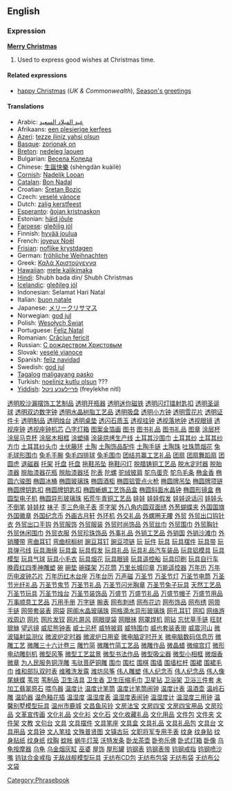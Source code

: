 ==English==
===Expression===
'''[[Merry Christmas]]'''<!-- capitalisation looks wrong -->

# Used to express good wishes at Christmas time.

====Related expressions====
*[[happy Christmas]] (''UK & Commonwealth''), [[Season's greetings]]

====Translations====
*Arabic: [[عيد الميلاد السعيد ]]
*Afrikaans: [[een plesierige kerfees]]
*[[Azeri]]: [[tezze iliniz yahsi olsun]]
*[[Basque]]: [[zorionak on]]
*[[Breton]]: [[nedeleg laouen]]
*Bulgarian: [[Весела Коледа]]
*Chinese: [[生誕快樂]] (shèngdàn kuàilè)
*[[Cornish]]: [[Nadelik Looan]]
*[[Catalan]]: [[Bon Nadal]]
*Croatian: [[Sretan Bozic]]
*Czech: [[veselé vánoce]]
*Dutch: [[zalig kerstfeest]]
*[[Esperanto]]: [[ĝojan kristnaskon]]
*Estonian: [[häid jõule]]
*[[Faroese]]: [[gleðilig jól]]
*Finnish: [[hyvää joulua]]
*French: [[joyeux Noël]]
*[[Frisian]]: [[noflike krystdagen]]
*German: [[fröhliche Weihnachten]]
*Greek: [[Καλά Χριστούγεννα]]
*[[Hawaiian]]: [[mele kalikimaka]]
*[[Hindi]]: Shubh bada din/ Shubh Christmas
*[[Icelandic]]: [[gleðileg jól]]
*Indonesian: Selamat Hari Natal
*Italian: [[buon natale]]
*Japanese: [[メリークリサマス]]
*Norwegian: [[god jul]]
*Polish: [[Wesołych Świąt]]
*Portuguese: [[Feliz Natal]]
*Romanian: [[Crăciun fericit]]
*Russian: [[С рождеством Христовым]] 
*Slovak: [[veselé vianoce]]
*Spanish: [[feliz navidad]]
*Swedish: [[god jul]]
*[[Tagalog]] [[maligayang pasko]]
*Turkish: [[noeliniz kutlu olsun]] ???
*[[Yiddish]]: [[פֿרײלעכע ניטל]] (freylekhe nitl)

[[Category:Phrasebook]]
[http:/www.88558888.com/lipin039/001.htm 透明胶沙漏摆饰工艺制品]
[http:/www.88558888.com/lipin039/002.htm 透明开瓶器]
[http:/www.88558888.com/lipin039/003.htm 透明迷你磁铁]
[http:/www.88558888.com/lipin039/004.htm 透明闪灯镭射匙扣]
[http:/www.88558888.com/lipin039/005.htm 透明圣诞球]
[http:/www.88558888.com/lipin039/006.htm 透明双边数字钟]
[http:/www.88558888.com/lipin039/007.htm 透明水晶树脂工艺品]
[http:/www.88558888.com/lipin039/008.htm 透明吸盘]
[http:/www.88558888.com/lipin039/009.htm 透明小方钟]
[http:/www.88558888.com/lipin039/010.htm 透明雪花片]
[http:/www.88558888.com/lipin039/011.htm 透明证件卡]
[http:/www.88558888.com/lipin039/012.htm 透明制品]
[http:/www.88558888.com/lipin039/013.htm 透明烛台]
[http:/www.88558888.com/lipin039/014.htm 透明桌垫]
[http:/www.88558888.com/lipin039/015.htm 透闪石质玉]
[http:/www.88558888.com/lipin039/016.htm 透视挂钟]
[http:/www.88558888.com/lipin039/017.htm 透视落地钟]
[http:/www.88558888.com/lipin039/018.htm 透视眼镜]
[http:/www.88558888.com/lipin039/019.htm 透视座钟]
[http:/www.88558888.com/lipin039/020.htm 透视座钟机芯]
[http:/www.88558888.com/lipin039/021.htm 凸字灯箱]
[http:/www.88558888.com/lipin039/022.htm 图案金箔画]
[http:/www.88558888.com/lipin039/023.htm 图书]
[http:/www.88558888.com/lipin039/024.htm 图书礼品]
[http:/www.88558888.com/lipin039/025.htm 图书礼品]
[http:/www.88558888.com/lipin039/026.htm 图章]
[http:/www.88558888.com/lipin039/027.htm 涂层杯]
[http:/www.88558888.com/lipin039/028.htm 涂层马克杯]
[http:/www.88558888.com/lipin039/029.htm 涂层木相框]
[http:/www.88558888.com/lipin039/030.htm 涂塑绳]
[http:/www.88558888.com/lipin039/031.htm 涂装烘烤生产线]
[http:/www.88558888.com/lipin039/032.htm 土耳其沙围巾]
[http:/www.88558888.com/lipin039/033.htm 土耳其纱]
[http:/www.88558888.com/lipin039/034.htm 土耳其纱方巾]
[http:/www.88558888.com/lipin039/035.htm 土耳其纱头巾]
[http:/www.88558888.com/lipin039/036.htm 土伏藤环]
[http:/www.88558888.com/lipin039/037.htm 土陶]
[http:/www.88558888.com/lipin039/038.htm 土陶饰品配件]
[http:/www.88558888.com/lipin039/039.htm 土陶手链]
[http:/www.88558888.com/lipin039/040.htm 土陶珠]
[http:/www.88558888.com/lipin039/041.htm 吐珠筒烟花]
[http:/www.88558888.com/lipin039/042.htm 兔毛球形围巾]
[http:/www.88558888.com/lipin039/043.htm 兔毛手腕]
[http:/www.88558888.com/lipin039/044.htm 兔毛四排球]
[http:/www.88558888.com/lipin039/045.htm 兔毛围巾]
[http:/www.88558888.com/lipin039/046.htm 团结共赢工艺礼品]
[http:/www.88558888.com/lipin039/047.htm 团扇]
[http:/www.88558888.com/lipin039/048.htm 团扇舞蹈扇]
[http:/www.88558888.com/lipin039/049.htm 团圆虎]
[http:/www.88558888.com/lipin039/050.htm 退磁器]
[http:/www.88558888.com/lipin039/051.htm 托架]
[http:/www.88558888.com/lipin039/052.htm 托盘]
[http:/www.88558888.com/lipin039/053.htm 托盘]
[http:/www.88558888.com/lipin039/054.htm 拖鞋吊坠]
[http:/www.88558888.com/lipin039/055.htm 拖鞋闪灯]
[http:/www.88558888.com/lipin039/056.htm 脱腊铸铜工艺品]
[http:/www.88558888.com/lipin039/057.htm 脱水定时器]
[http:/www.88558888.com/lipin039/058.htm 脱胎漆器]
[http:/www.88558888.com/lipin039/059.htm 脱胎漆器花瓶]
[http:/www.88558888.com/lipin039/060.htm 脱胎漆器坯]
[http:/www.88558888.com/lipin039/061.htm 陀表]
[http:/www.88558888.com/lipin039/062.htm 陀螺]
[http:/www.88558888.com/lipin039/063.htm 驼绒披肩]
[http:/www.88558888.com/lipin039/064.htm 鸵鸟蛋壳]
[http:/www.88558888.com/lipin039/065.htm 鸵鸟毛条]
[http:/www.88558888.com/lipin039/066.htm 椭金香]
[http:/www.88558888.com/lipin039/067.htm 椭圆六骏图]
[http:/www.88558888.com/lipin039/068.htm 椭圆冰桶]
[http:/www.88558888.com/lipin039/069.htm 椭圆玻璃珠]
[http:/www.88558888.com/lipin039/070.htm 椭圆酒柜]
[http:/www.88558888.com/lipin039/071.htm 椭圆铝管点火枪]
[http:/www.88558888.com/lipin039/072.htm 椭圆牌吊坠]
[http:/www.88558888.com/lipin039/073.htm 椭圆牌项链]
[http:/www.88558888.com/lipin039/074.htm 椭圆牌钥匙扣]
[http:/www.88558888.com/lipin039/075.htm 椭圆牌钥匙扣]
[http:/www.88558888.com/lipin039/076.htm 椭圆蜥蜴工艺饰品盒]
[http:/www.88558888.com/lipin039/077.htm 椭圆斜面水晶钟]
[http:/www.88558888.com/lipin039/078.htm 椭圆形镜盒]
[http:/www.88558888.com/lipin039/079.htm 椭圆型电子机]
[http:/www.88558888.com/lipin039/080.htm 椭圆异形玻璃珠]
[http:/www.88558888.com/lipin039/081.htm 拓荒牛青铜工艺品]
[http:/www.88558888.com/lipin039/082.htm 娃娃]
[http:/www.88558888.com/lipin039/083.htm 娃娃假发]
[http:/www.88558888.com/lipin039/084.htm 娃娃说话闪]
[http:/www.88558888.com/lipin039/085.htm 娃娃头不倒笔]
[http:/www.88558888.com/lipin039/086.htm 娃娃枕]
[http:/www.88558888.com/lipin039/087.htm 袜子]
[http:/www.88558888.com/lipin039/088.htm 歪三色电子表]
[http:/www.88558888.com/lipin039/089.htm 歪字架]
[http:/www.88558888.com/lipin039/090.htm 外八角内圆双面绣]
[http:/www.88558888.com/lipin039/091.htm 外葱蝴蝶夹]
[http:/www.88558888.com/lipin039/092.htm 外国国旗]
[http:/www.88558888.com/lipin039/093.htm 外国徽章]
[http:/www.88558888.com/lipin039/094.htm 外国纪念币]
[http:/www.88558888.com/lipin039/095.htm 外画古月轩]
[http:/www.88558888.com/lipin039/096.htm 外环机]
[http:/www.88558888.com/lipin039/097.htm 外交礼品]
[http:/www.88558888.com/lipin039/098.htm 外螺圈无腰]
[http:/www.88558888.com/lipin039/099.htm 外贸]
[http:/www.88558888.com/lipin039/100.htm 外贸出口钩针衣]
[http:/www.88558888.com/lipin039/101.htm 外贸出口手钩]
[http:/www.88558888.com/lipin039/102.htm 外贸服饰]
[http:/www.88558888.com/lipin039/103.htm 外贸服装]
[http:/www.88558888.com/lipin039/104.htm 外贸时尚饰品]
[http:/www.88558888.com/lipin039/105.htm 外贸丝巾]
[http:/www.88558888.com/lipin039/106.htm 外贸围巾]
[http:/www.88558888.com/lipin039/107.htm 外贸胸针]
[http:/www.88558888.com/lipin039/108.htm 外贸休闲围巾]
[http:/www.88558888.com/lipin039/109.htm 外贸衣服]
[http:/www.88558888.com/lipin039/110.htm 外贸珍珠饰品]
[http:/www.88558888.com/lipin039/111.htm 外事礼品]
[http:/www.88558888.com/lipin039/112.htm 外销工艺品]
[http:/www.88558888.com/lipin039/113.htm 外销国]
[http:/www.88558888.com/lipin039/114.htm 外销沙滩巾]
[http:/www.88558888.com/lipin039/115.htm 外销腰带]
[http:/www.88558888.com/lipin039/116.htm 弯曲耳钉]
[http:/www.88558888.com/lipin039/117.htm 弯曲棕榈树]
[http:/www.88558888.com/lipin039/118.htm 豌豆耳钉]
[http:/www.88558888.com/lipin039/119.htm 豌豆项链]
[http:/www.88558888.com/lipin039/120.htm 玩]
[http:/www.88558888.com/lipin039/121.htm 玩件]
[http:/www.88558888.com/lipin039/122.htm 玩具]
[http:/www.88558888.com/lipin039/123.htm 玩具摆件]
[http:/www.88558888.com/lipin039/124.htm 玩具带]
[http:/www.88558888.com/lipin039/125.htm 玩具弹弓线]
[http:/www.88558888.com/lipin039/126.htm 玩具海绵]
[http:/www.88558888.com/lipin039/127.htm 玩具盒]
[http:/www.88558888.com/lipin039/128.htm 玩具假发]
[http:/www.88558888.com/lipin039/129.htm 玩具礼品]
[http:/www.88558888.com/lipin039/130.htm 玩具礼品汽车装品]
[http:/www.88558888.com/lipin039/131.htm 玩具铝模具]
[http:/www.88558888.com/lipin039/132.htm 玩具模型]
[http:/www.88558888.com/lipin039/133.htm 玩具气球]
[http:/www.88558888.com/lipin039/134.htm 玩具小毛衣]
[http:/www.88558888.com/lipin039/135.htm 玩具烟花]
[http:/www.88558888.com/lipin039/136.htm 玩具眼镜]
[http:/www.88558888.com/lipin039/137.htm 玩具遥控船]
[http:/www.88558888.com/lipin039/138.htm 玩具印刷]
[http:/www.88558888.com/lipin039/139.htm 玩具自行车]
[http:/www.88558888.com/lipin039/140.htm 晚霞红四季神雕塑]
[http:/www.88558888.com/lipin039/141.htm 碗]
[http:/www.88558888.com/lipin039/142.htm 碗垫]
[http:/www.88558888.com/lipin039/143.htm 碗碟架]
[http:/www.88558888.com/lipin039/144.htm 万花筒]
[http:/www.88558888.com/lipin039/145.htm 万里长城印章]
[http:/www.88558888.com/lipin039/146.htm 万能遥控器]
[http:/www.88558888.com/lipin039/147.htm 万年历]
[http:/www.88558888.com/lipin039/148.htm 万年历电波钟芯片]
[http:/www.88558888.com/lipin039/149.htm 万年历红木台座]
[http:/www.88558888.com/lipin039/150.htm 万年台历]
[http:/www.88558888.com/lipin039/151.htm 万声磁]
[http:/www.88558888.com/lipin039/152.htm 万圣节]
[http:/www.88558888.com/lipin039/153.htm 万圣节灯]
[http:/www.88558888.com/lipin039/154.htm 万圣节电筒]
[http:/www.88558888.com/lipin039/155.htm 万圣节光纤礼品]
[http:/www.88558888.com/lipin039/156.htm 万圣节鬼节]
[http:/www.88558888.com/lipin039/157.htm 万圣节礼品]
[http:/www.88558888.com/lipin039/158.htm 万圣节闪光胸章]
[http:/www.88558888.com/lipin039/159.htm 万圣节兔子玩具]
[http:/www.88558888.com/lipin039/160.htm 天然工艺品]
[http:/www.88558888.com/lipin039/161.htm 万圣节玩具]
[http:/www.88558888.com/lipin039/162.htm 万圣节烛台]
[http:/www.88558888.com/lipin039/163.htm 万圣节装饰品]
[http:/www.88558888.com/lipin039/164.htm 万盛节]
[http:/www.88558888.com/lipin039/165.htm 万盛节礼品]
[http:/www.88558888.com/lipin039/166.htm 万盛节帽子]
[http:/www.88558888.com/lipin039/167.htm 万盛节用品]
[http:/www.88558888.com/lipin039/168.htm 万事顺意工艺品]
[http:/www.88558888.com/lipin039/169.htm 万用手册]
[http:/www.88558888.com/lipin039/170.htm 万字链]
[http:/www.88558888.com/lipin039/171.htm 腕表]
[http:/www.88558888.com/lipin039/172.htm 网布刺绣]
[http:/www.88558888.com/lipin039/173.htm 网布花边]
[http:/www.88558888.com/lipin039/174.htm 网布饰品]
[http:/www.88558888.com/lipin039/175.htm 网布绣]
[http:/www.88558888.com/lipin039/176.htm 网带手链]
[http:/www.88558888.com/lipin039/177.htm 网带套装表]
[http:/www.88558888.com/lipin039/178.htm 网袋]
[http:/www.88558888.com/lipin039/179.htm 网阁水晶玻璃珠]
[http:/www.88558888.com/lipin039/180.htm 网格滴水异形玻璃珠]
[http:/www.88558888.com/lipin039/181.htm 网孔耳钉]
[http:/www.88558888.com/lipin039/182.htm 网扣]
[http:/www.88558888.com/lipin039/183.htm 网络游戏周边]
[http:/www.88558888.com/lipin039/184.htm 网片]
[http:/www.88558888.com/lipin039/185.htm 网片发钗]
[http:/www.88558888.com/lipin039/186.htm 网片屏风]
[http:/www.88558888.com/lipin039/187.htm 网眼提袋]
[http:/www.88558888.com/lipin039/188.htm 网眼袜]
[http:/www.88558888.com/lipin039/189.htm 网罩焊机]
[http:/www.88558888.com/lipin039/190.htm 网钻]
[http:/www.88558888.com/lipin039/191.htm 忘忧草手链]
[http:/www.88558888.com/lipin039/192.htm 旺财貔貅]
[http:/www.88558888.com/lipin039/193.htm 望远镜]
[http:/www.88558888.com/lipin039/194.htm 威尼熊钟表]
[http:/www.88558888.com/lipin039/195.htm 威士忌杯]
[http:/www.88558888.com/lipin039/196.htm 威特披肩]
[http:/www.88558888.com/lipin039/197.htm 威特围巾]
[http:/www.88558888.com/lipin039/198.htm 威也套装表带]
[http:/www.88558888.com/lipin039/199.htm 威震河山]
[http:/www.88558888.com/lipin039/200.htm 微波辐射监测仪]
[http:/www.88558888.com/lipin039/201.htm 微波炉定时器]
[http:/www.88558888.com/lipin039/202.htm 微波炉日用瓷]
[http:/www.88558888.com/lipin039/203.htm 微电脑定时开关]
[http:/www.88558888.com/lipin039/204.htm 微电脑数码信息历]
[http:/www.88558888.com/lipin039/205.htm 微雕工艺]
[http:/www.88558888.com/lipin039/206.htm 微雕三十六计卷三]
[http:/www.88558888.com/lipin039/207.htm 雕竹简]
[http:/www.88558888.com/lipin039/208.htm 微雕竹简工艺品]
[http:/www.88558888.com/lipin039/209.htm 微雕作品]
[http:/www.88558888.com/lipin039/210.htm 微晶蜡]
[http:/www.88558888.com/lipin039/211.htm 微缩宫灯]
[http:/www.88558888.com/lipin039/212.htm 微形电动雕刻机]
[http:/www.88558888.com/lipin039/213.htm 微型风筝]
[http:/www.88558888.com/lipin039/214.htm 微型工艺盆景]
[http:/www.88558888.com/lipin039/215.htm 微型书法作品]
[http:/www.88558888.com/lipin039/216.htm 微型吸尘器]
[http:/www.88558888.com/lipin039/217.htm 微型小相框]
[http:/www.88558888.com/lipin039/218.htm 微烟香]
[http:/www.88558888.com/lipin039/219.htm 微章]
[http:/www.88558888.com/lipin039/220.htm 为人民服务铜浮雕]
[http:/www.88558888.com/lipin039/221.htm 韦驮菩萨铜雕]
[http:/www.88558888.com/lipin039/222.htm 围巾]
[http:/www.88558888.com/lipin039/223.htm 围栏]
[http:/www.88558888.com/lipin039/224.htm 围棋]
[http:/www.88558888.com/lipin039/225.htm 围墙]
[http:/www.88558888.com/lipin039/226.htm 围墙栏杆]
[http:/www.88558888.com/lipin039/227.htm 围裙]
[http:/www.88558888.com/lipin039/228.htm 围裙毛巾]
[http:/www.88558888.com/lipin039/229.htm 维和部队双时表]
[http:/www.88558888.com/lipin039/230.htm 维雅洗发露]
[http:/www.88558888.com/lipin039/231.htm 潍坊风筝]
[http:/www.88558888.com/lipin039/232.htm 伟人雕塑]
[http:/www.88558888.com/lipin039/233.htm 伟人纪念币]
[http:/www.88558888.com/lipin039/234.htm 伟人纪念品]
[http:/www.88558888.com/lipin039/235.htm 伟人像]
[http:/www.88558888.com/lipin039/236.htm 尾蛱蝶]
[http:/www.88558888.com/lipin039/237.htm 苇帘]
[http:/www.88558888.com/lipin039/238.htm 苇制品]
[http:/www.88558888.com/lipin039/239.htm 卫生洁具]
[http:/www.88558888.com/lipin039/240.htm 卫生香]
[http:/www.88558888.com/lipin039/241.htm 卫生压缩毛巾]
[http:/www.88558888.com/lipin039/242.htm 卫星钻]
[http:/www.88558888.com/lipin039/243.htm 卫浴架]
[http:/www.88558888.com/lipin039/244.htm 卫浴三件套]
[http:/www.88558888.com/lipin039/245.htm 未加工翡翠原石]
[http:/www.88558888.com/lipin039/246.htm 喂鸟器]
[http:/www.88558888.com/lipin039/247.htm 温度计]
[http:/www.88558888.com/lipin039/248.htm 温度计笔筒]
[http:/www.88558888.com/lipin039/249.htm 温度计笔筒闹钟]
[http:/www.88558888.com/lipin039/250.htm 温度计表]
[http:/www.88558888.com/lipin039/251.htm 温酒壶]
[http:/www.88558888.com/lipin039/252.htm 温岭石雕]
[http:/www.88558888.com/lipin039/253.htm 温奶器]
[http:/www.88558888.com/lipin039/254.htm 温色釉花插]
[http:/www.88558888.com/lipin039/255.htm 温湿度]
[http:/www.88558888.com/lipin039/256.htm 温湿度表]
[http:/www.88558888.com/lipin039/257.htm 温湿度表闹钟]
[http:/www.88558888.com/lipin039/258.htm 温湿度计]
[http:/www.88558888.com/lipin039/259.htm 温湿度三用钟]
[http:/www.88558888.com/lipin039/260.htm 温馨别墅模型玩具]
[http:/www.88558888.com/lipin039/261.htm 温州市鹿城]
[http:/www.88558888.com/lipin039/262.htm 文昌鱼风铃]
[http:/www.88558888.com/lipin039/263.htm 文房法宝]
[http:/www.88558888.com/lipin039/264.htm 文房四宝]
[http:/www.88558888.com/lipin039/265.htm 文房四宝用品]
[http:/www.88558888.com/lipin039/266.htm 文房珍品]
[http:/www.88558888.com/lipin039/267.htm 文革宣传画]
[http:/www.88558888.com/lipin039/268.htm 文化礼品]
[http:/www.88558888.com/lipin039/269.htm 文化衫]
[http:/www.88558888.com/lipin039/270.htm 文化石]
[http:/www.88558888.com/lipin039/271.htm 文化收藏礼品]
[http:/www.88558888.com/lipin039/272.htm 文化用品]
[http:/www.88558888.com/lipin039/273.htm 文件包]
[http:/www.88558888.com/lipin039/274.htm 文件夹]
[http:/www.88558888.com/lipin039/275.htm 文件架]
[http:/www.88558888.com/lipin039/276.htm 文教]
[http:/www.88558888.com/lipin039/277.htm 文句台]
[http:/www.88558888.com/lipin039/278.htm 文具]
[http:/www.88558888.com/lipin039/279.htm 文具摆件]
[http:/www.88558888.com/lipin039/280.htm 文具笔座]
[http:/www.88558888.com/lipin039/281.htm 文具盒]
[http:/www.88558888.com/lipin039/282.htm 文具礼品]
[http:/www.88558888.com/lipin039/283.htm 文具礼品包]
[http:/www.88558888.com/lipin039/284.htm 文具台]
[http:/www.88558888.com/lipin039/285.htm 文具用品]
[http:/www.88558888.com/lipin039/286.htm 文具钟]
[http:/www.88558888.com/lipin039/287.htm 文人笔挂]
[http:/www.88558888.com/lipin039/288.htm 文殊普贤图]
[http:/www.88558888.com/lipin039/289.htm 文镇古玩]
[http:/www.88558888.com/lipin039/290.htm 文职将军专用手表]
[http:/www.88558888.com/lipin039/291.htm 纹身]
[http:/www.88558888.com/lipin039/292.htm 纹身贴]
[http:/www.88558888.com/lipin039/293.htm 纹身贴纸]
[http:/www.88558888.com/lipin039/294.htm 纹身纸]
[http:/www.88558888.com/lipin039/295.htm 纹胸]
[http:/www.88558888.com/lipin039/296.htm 蚊帐]
[http:/www.88558888.com/lipin039/297.htm 蜗牛灯笼]
[http:/www.88558888.com/lipin039/298.htm 沃特发条]
[http:/www.88558888.com/lipin039/299.htm 卧龙茶壶]
[http:/www.88558888.com/lipin039/300.htm 卧弥乐佛]
[http:/www.88558888.com/lipin039/301.htm 卧式灯箱]
[http:/www.88558888.com/lipin039/302.htm 卧像]
[http:/www.88558888.com/lipin039/303.htm 乌龟按摩器]
[http:/www.88558888.com/lipin039/304.htm 乌龟]
[http:/www.88558888.com/lipin039/305.htm 乌金烟灰缸]
[http:/www.88558888.com/lipin039/306.htm 巫婆]
[http:/www.88558888.com/lipin039/307.htm 屋饰]
[http:/www.88558888.com/lipin039/308.htm 屋形罐]
[http:/www.88558888.com/lipin039/309.htm 钨钢表]
[http:/www.88558888.com/lipin039/310.htm 钨钢表带]
[http:/www.88558888.com/lipin039/311.htm 钨钢戒指]
[http:/www.88558888.com/lipin039/312.htm 钨钢喷沙嘴]
[http:/www.88558888.com/lipin039/313.htm 钨钛合金戒指]
[http:/www.88558888.com/lipin039/314.htm 无敌战舰模型玩具]
[http:/www.88558888.com/lipin039/315.htm 无纺布CD包]
[http:/www.88558888.com/lipin039/316.htm 无纺布包袋]
[http:/www.88558888.com/lipin039/317.htm 无纺布袋]
[http:/www.88558888.com/lipin039/318.htm 无纺布公文袋]
